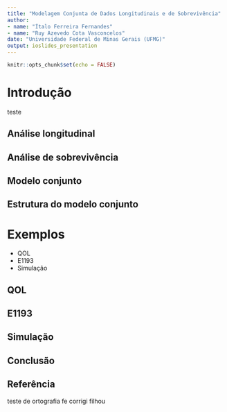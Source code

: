 ```yaml
---
title: "Modelagem Conjunta de Dados Longitudinais e de Sobrevivência"
author: 
- name: "Ítalo Ferreira Fernandes"
- name: "Ruy Azevedo Cota Vasconcelos"
date: "Universidade Federal de Minas Gerais (UFMG)"
output: ioslides_presentation
---
```


```r
knitr::opts_chunk$set(echo = FALSE)
```

# Introdução
teste

## Análise longitudinal


## Análise de sobrevivência


## Modelo conjunto


## Estrutura do modelo conjunto

# Exemplos 
| 
 - QOL
 - E1193
 - Simulação

## QOL

## E1193
 
## Simulação

## Conclusão

## Referência
teste de ortografia fe corrigi filhou 
